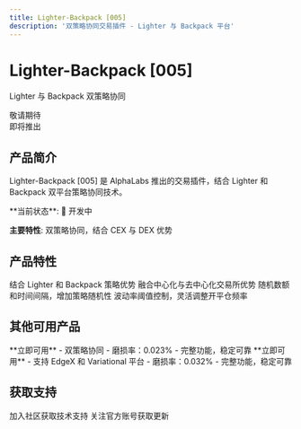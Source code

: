 ```yaml
---
title: Lighter-Backpack [005]
description: '双策略协同交易插件 - Lighter 与 Backpack 平台'
---
```


<div className="product-hero">
  <h1 className="hero-title">Lighter-Backpack [005]</h1>
  <p className="hero-subtitle">Lighter 与 Backpack 双策略协同</p>
  <div className="hero-date">
    <div className="date-box">敬请期待</div>
    <div className="date-label">即将推出</div>
  </div>
</div>

## 产品简介

Lighter-Backpack [005] 是 AlphaLabs 推出的交易插件，结合 Lighter 和 Backpack 双平台策略协同技术。

<Info>
  **当前状态**: 🔧 开发中

  **主要特性**: 双策略协同，结合 CEX 与 DEX 优势
</Info>

## 产品特性

<CardGroup cols={2}>
  <Card title="双策略协同" icon="merge">
    结合 Lighter 和 Backpack 策略优势
  </Card>
  <Card title="CEX + DEX" icon="coins">
    融合中心化与去中心化交易所优势
  </Card>
  <Card title="智能随机" icon="brain">
    随机数额和时间间隔，增加策略随机性
  </Card>
  <Card title="风险控制" icon="shield">
    波动率阈值控制，灵活调整开平仓频率
  </Card>
</CardGroup>

## 其他可用产品

<CardGroup cols={2}>
  <Card title="Lighter-EdgeX [002]" icon="rocket" href="/products/lighter-edgex">
    **立即可用** - 双策略协同
    - 磨损率：0.023%
    - 完整功能，稳定可靠
  </Card>

  <Card title="EdgeX-Variational [001]" icon="rocket" href="/products/edgex-variational">
    **立即可用** - 支持 EdgeX 和 Variational 平台
    - 磨损率：0.032%
    - 完整功能，稳定可靠
  </Card>
</CardGroup>

## 获取支持

<CardGroup cols={2}>
  <Card title="Telegram 群组" icon="users" href="https://t.co/ZNnay6dnxz">
    加入社区获取技术支持
  </Card>
  <Card title="X (Twitter)" icon="x-twitter" href="https://x.com/Alpha_alabs">
    关注官方账号获取更新
  </Card>
</CardGroup>
